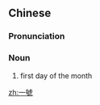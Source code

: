 {{also|一号}}
==Chinese==
{{zh-forms|s=一号}}

===Pronunciation===
{{zh-pron
|m=一hào
|c=jat1 hou6
|cat=n
}}

===Noun===
{{zh-noun}}

# first day of the month

[[zh:一號]]